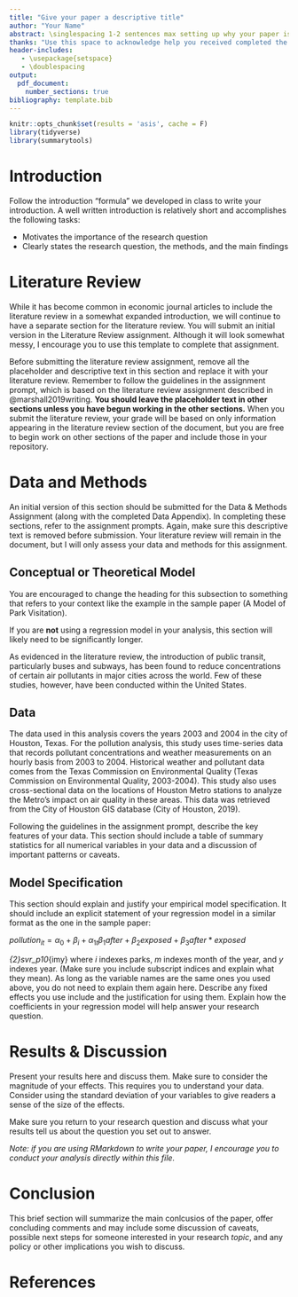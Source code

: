 ```yaml
---
title: "Give your paper a descriptive title"
author: "Your Name"
abstract: \singlespacing 1-2 sentences max setting up why your paper is important. One sentence that describes your research question. 1-2 sentences describing your data and methods. 1-2 sentences describing your main results. One sentence stating the implications (optional).
thanks: "Use this space to acknowledge help you received completed the project. You should thank your peer reviewer and your code checker by name and acknowledge comments from your classmates in ECO 324 at Smith College Spring 2020, in addition to anyone else that provided useful assistance."
header-includes:
   - \usepackage{setspace}
   - \doublespacing
output: 
  pdf_document:
    number_sections: true
bibliography: template.bib
---
```


```r
knitr::opts_chunk$set(results = 'asis', cache = F)
library(tidyverse)
library(summarytools)
```

# Introduction

Follow the introduction "formula" we developed in class to write your introduction. A well written introduction is relatively short and accomplishes the following tasks:

- Motivates the importance of the research question
- Clearly states the research question, the methods, and the main findings

# Literature Review

While it has become common in economic journal articles to include the literature review in a somewhat expanded introduction, we will continue to have a separate section for the literature review. You will submit an initial version in the Literature Review assignment. Although it will look somewhat messy, I encourage you to use this template to complete that assignment. 

Before submitting the literature review assignment, remove all the placeholder and descriptive text in this section and replace it with your literature review. Remember to follow the guidelines in the assignment prompt, which is based on the literature review assignment described in @marshall2019writing. **You should leave the placeholder text in other sections unless you have begun working in the other sections.** When you submit the literature review, your grade will be based on only information appearing in the literature review section of the document, but you are free to begin work on other sections of the paper and include those in your repository.

# Data and Methods

An initial version of this section should be submitted for the Data & Methods Assignment (along with the completed Data Appendix). In completing these sections, refer to the assignment prompts. Again, make sure this descriptive text is removed before submission. Your literature review will remain in the document, but I will only assess your data and methods for this assignment.

## Conceptual or Theoretical Model

You are encouraged to change the heading for this subsection to something that refers to your context like the example in the sample paper (A Model of Park Visitation). 

If you are **not** using a regression model in your analysis, this section will likely need to be significantly longer.

As evidenced in the literature review, the introduction of public transit, particularly buses and subways, has been found to reduce concentrations of certain air pollutants in major cities across the world. Few of these studies, however, have been conducted within the United States. 

## Data

The data used in this analysis covers the years 2003 and 2004 in the city of Houston, Texas. For the pollution analysis, this study uses time-series data that records pollutant concentrations and weather measurements on an hourly basis from 2003 to 2004. Historical weather and pollutant data comes from the Texas Commission on Environmental Quality (Texas Commission on Environmental Quality, 2003-2004). This study also uses cross-sectional data on the locations of Houston Metro stations to analyze the Metro's impact on air quality in these areas. This data was retrieved from the City of Houston GIS database (City of Houston, 2019).
 
Following the guidelines in the assignment prompt, describe the key features of your data. This section should include a table of summary statistics for all numerical variables in your data and a discussion of important patterns or caveats.



## Model Specification

This section should explain and justify your empirical model specification. It should include an explicit statement of your regression model in a similar format as the one in the sample paper:

$pollution_{it} = \alpha_{0} + \beta_{i} + \alpha_{1t}\beta_{1}after + \beta_{2}exposed + \beta_{3}after*exposed$

\beta_{2}svr\_p10_{imy}
where $i$ indexes parks, $m$ indexes month of the year, and $y$ indexes year. (Make sure you include subscript indices and explain what they mean). As long as the variable names are the same ones you used above, you do not need to explain them again here. Describe any fixed effects you use include and the justification for using them. Explain how the coefficients in your regression model will help answer your research question.

# Results & Discussion

Present your results here and discuss them. Make sure to consider the magnitude of your effects. This requires you to understand your data. Consider using the standard deviation of your variables to give readers a sense of the size of the effects.

Make sure you return to your research question and discuss what your results tell us about the question you set out to answer.

*Note: if you are using RMarkdown to write your paper, I encourage you to conduct your analysis directly within this file.*

# Conclusion

This brief section will summarize the main conlcusios of the paper, offer concluding comments and may include some discussion of caveats, possible next steps for someone interested in your research *topic*, and any policy or other implications you wish to discuss.

# References
